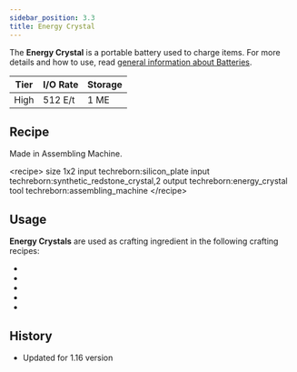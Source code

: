 ```yaml
---
sidebar_position: 3.3
title: Energy Crystal
---
```


<ItemImage file="energy_crystal" alt="Energy Crystal" size="200" />

The **Energy Crystal** is a portable battery used to charge items. For more details and how to use, read [general information about Batteries](/docs/items/battery).

| Tier | I/O Rate | Storage |
| ---- | -------- | ------- |
| High | 512 E/t  | 1 ME    |

## Recipe

Made in Assembling Machine.

\<recipe\> size 1x2 input techreborn:silicon_plate input techreborn:synthetic_redstone_crystal,2 output techreborn:energy_crystal tool techreborn:assembling_machine \</recipe\>

## Usage

**Energy Crystals** are used as crafting ingredient in the following crafting recipes:

- <McItem slug="techreborn:lapotron_crystal"/>
- <McItem slug="techreborn:adjustable_su"/>
- <McItem slug="techreborn:charge_o_mat"/>
- <McItem slug="techreborn:fusion_control_computer"/>
- <McItem slug="techreborn:MFE"/>

## History

- Updated for 1.16 version